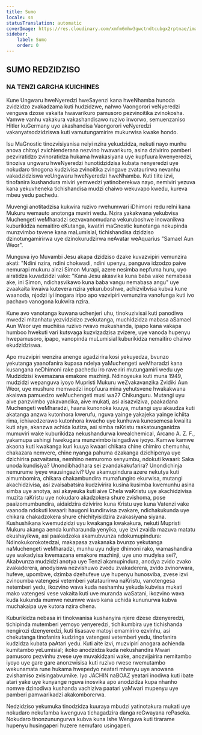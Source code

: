 ```yaml
---
title: Sumo
locale: sn
statusTranslation: automatic
coverImage: https://res.cloudinary.com/xmfm6mhw3gwctndtcubgx2rptnae/image/upload/v1741354450/small_cover_tratado_esoterico_de_astrologia_hermetica_6210a35442.webp
sidebar:
    label: Sumo
    order: 0
---
```

## SUMO REDZIDZISO

### NA TENZI GARGHA KUICHINES

Kune Ungwaru hweNyeredzi hweSayenzi kana hweNhamba hunoda zvidzidzo zvakadzama kuti hudzidzwe, nahwo Vaongorori veNyeredzi venguva dzose vakaita hwavarikuro pamusoro pezvinoitika zvinokosha. Vamwe vanhu vakakura vakashandisawo ruzivo irworwo, semuenzaniso Hitler kuGermany uyo akashandisa Vaongorori veNyeredzi vakanyatsodzidziswa kuti vamutungamirire mukurwisa kwake hondo.

Isu MaGnostic tinozvisiyanisa neiyi nzira yekudzidza, nekuti nayo munhu anova chitoyi zvichienderana nezvino hwavarikuro, asina dziviriro pamberi pezviratidzo zvinoratidza hukama hwakasiyana uye kupfuura kwenyeredzi, tinoziva ungwaru hweNyeredzi hunotidzidzisa kubata nenyeredzi uye nokudaro tinogona kudzivisa zvinoitika zvingave zvataurirwa nevanhu vakadzidziswa veUngwaru hweNyeredzi hweNhamba. Kuti tiite izvi, tinofanira kushandura miviri yemwedzi yatinoberekwa nayo, nemiviri yezuva kana yekuvheneka tichishandisa mudzi chaiwo wekuvapo kwedu, kureva mbeu yedu pachedu.

Muvengi anotitadzisa kukwira ruzivo rwehumwari iDhimoni redu reIni kana Mukuru wemauto anotonga muviri wedu. Nzira yakakwana yekubvisa Muchengeti weMharadzi sezvavanomudana vekuruboshwe inowanikwa kuburikidza nemaitiro eKutanga, kwatiri maGnostic kunotanga nekupinda munzvimbo tsvene kana maLumisial, tichishandisa dzidziso dzinotungamirirwa uye dzinokurudzirwa neAvatar weAquarius "Samael Aun Weor".

Munguva iyo Muvambi Jesu akapa dzidziso dzake kuvazvipiri vemunzira akati: "Ndini nzira, ndini chokwadi, ndini upenyu, panguva idzodzo paive nemurapi mukuru ainzi Simon Murapi, azere nesimba nepfuma huru, uyo airatidza kuvadzidzi vake: "Kana Jesu akasvika kuna baba vake nemabasa ake, ini Simon, ndichasvikawo kuna baba vangu nemabasa angu" uye zvaakaita kwaiva kutevera nzira yekuruboshwe, achizvibvisa kubva kune waanoda, njodzi iyi inogara iripo apo vazvipiri vemunzira vanofunga kuti ivo pachavo vanogona kukwira nzira.

Kune avo vanotanga kuwana uchenjeri uhu, tinokuzivisai kuti panodiwa mwedzi mitanhatu yezvidzidzo zvekutanga, muchidzidza mabasa aSamael Aun Weor uye muchiisa ruzivo rwavo mukushanda, ipapo kana vakapa humboo hwekuti vari kutsvaga kuzvizadzisa zvizere, uye vanoda hupenyu hwepamusoro, ipapo, vanopinda muLumisial kuburikidza nemaitiro chaiwo ekudzidziswa.

Apo muzvipiri wenzira anenge agadzirira kosi yekuyedza, bvunzo yekutanga yaanofanira kupasa ndeiya yaMuchengeti weMharadzi kana kusangana neDhimoni rake pachedu iro rave riri mutungamiri wedu uye Mudzidzisi kwemazana emakore mazhinji. Ndinoyeuka kuti muna 1949, mudzidzi wepanguva iyoyo Mupristi Mukuru weZvakavanzika Zvidiki Aun Weor, uye mushure memwedzi inopfuura mina yehutsvene hwakakwana akaiswa pamuedzo weMuchengeti musi wa27 Chikunguru. Mutangi uyu aive panzvimbo yakavandika, aive mukati, asi aisazviziva, paakadana Muchengeti weMharadzi, haana kunonoka kuuya, mutangi uyu akaudza kuti akatanga anzwa kutonhora kwerufu, nguva yainge yakajeka yainge ichiita rima, ichiwedzerawo kutonhora kwacho uye kunhuwa kunosemesa kwaiita kuti atye, akanzwa achida kutiza, asi simba raKristu raakatounganidza mumuviri wake kuburikidza nekushandurwa kwealchemical, Arcano A. Z. F., yakamupa ushingi hwekugara munzvimbo isingadiwe iyoyo. Kamwe kamwe akaona kuti kwakanga kuri kuuya kwaari chikara chine chimiro chemunhu, chakazara nemvere, chine nyanga pahuma dzakanga dzichipenya uye dzichirira pazvaitama, nemhino nemuromo senyumbu, ndokuti kwaari: Saka unoda kundisiya? Unondibhadhara sei zvandakakufarira? Unondichinja nemurume iyeye wausingazivi? Uye akamupindura azere nekutya kuti aimumbomira, chikara chakambundira mumafungiro ekurwisa, mutangi akachidzivisa, asi zvaisabatsira kudzivirira kusina kusimba kwemunhu asina simba uye anotya, asi akayeuka kuti aive Chela waKristu uye akachidzivisa muzita raKristu uye nokudaro akadzokera shure zvishoma, pose paaizomumbundira, aidaidzira dziviriro kuna Kristu uye kuna Vatenzi vake vaanoda ndokuti kwaari: haugoni kundirwisa zvakare, ndichakukunda uye chikara chakadzokera shure chichityisidzira zvakasiyana siyana. Kushushikana kwemudzidzi uyu kwakanga kwakakura, nekuti Mupristi Mukuru akanga aenda kunharaunda yenyika, uye izvi zvaida mazuva matatu ekushayikwa, asi paakadzoka akamubvunza ndokumupindura: Ndinokukorokotedzai, makapasa zvakanaka bvunzo yekutanga naMuchengeti weMharadzi, munhu uyu ndiye dhimoni rako, wamashandira uye wakadyisa kwemazana emakore mazhinji, uye uno mudyisa sei?, Akabvunza mudzidzi anotya uye Tenzi akamupindura, anodya zvido zvako zvakaderera, anodyiswa nezvishuwo zvedu zvakaderera, zvido zvinorwara, hufeve, upombwe, dzimba dzehufeve uye hupenyu hunosviba, zvese izvi zvinoumba vatengesi vetemberi yatataurirwa naKristu, vanotengesa netemberi yedu, ikozvino wava kuda neshamhu yekuda kubvisa mukati mako vatengesi vese vakaita kuti uve muranda waSatani, ikozvino wava kuda kukunda mumwe neumwe wavo kana uchida kununurwa kubva muchakaipa uye kutora nzira chena.

Kuburikidza nebasa iri tinokwanisa kushanyira njere dzese dzenyeredzi, tichipinda mutemberi yemoyo yenyeredzi, tichikumbira uye tichishanda nengirozi dzenyeredzi, kuti tisasave matoyi emamiriro ezvinhu, asi chekutanga tinofanira kudzinga vatengesi vetemberi yedu, tinofanira kudzidza kubata paAtari yedu. Kuti aite izvi, muzvipiri anogara achienda kumitambo yeLumisial; ikoko anodzidza kuda nekushandira Mwari pamusoro pezvinhu zvese uye muvakidzani wake, anozvijairira nemitambo iyoyo uye gare gare anonzwisisa kuti ruzivo rwese rwemutambo wekunamata rune hukama hwepedyo neatari mhenyu uye anowana zvishamiso zvisingabvumike. Iyo JACHIN naBOAZ yeatari inodiwa kuti ibate atari yake uye kunyange nguva inosvika apo anodzidza kupa nhanho nomwe dzinodiwa kushanda vachiziva paatari yaMwari mupenyu uye pamberi pamwarikadzi akakomborerwa.

Nedzidziso yekumuka tinodzidza kuuraya mbudzi yatinotakura mukati uye nokudaro nekufamba kwenguva tichagadzira danga reGwayana rePaseka. Nokudaro tinonzunungurwa kubva kuna Ishe Wenguva kuti tirarame hupenyu husingaperi huzere nemufaro usingaperi.

